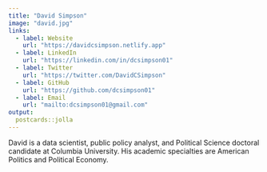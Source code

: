 ```yaml
---
title: "David Simpson"
image: "david.jpg"
links:
  - label: Website
    url: "https://davidcsimpson.netlify.app"
  - label: LinkedIn
    url: "https://linkedin.com/in/dcsimpson01"
  - label: Twitter
    url: "https://twitter.com/DavidCSimpson"
  - label: GitHub
    url: "https://github.com/dcsimpson01"
  - label: Email
    url: "mailto:dcsimpson01@gmail.com"
output:
  postcards::jolla
---
```

 
David is a data scientist, public policy analyst, and Political Science doctoral candidate at Columbia University. His academic specialties are American Politics and Political Economy.